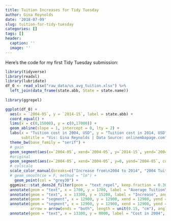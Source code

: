 ```yaml
---
title: Tuition Increases for Tidy Tuesday
author: Gina Reynolds
date: '2018-07-09'
slug: tuition-for-tidy-tuesday
categories: []
tags: []
header:
  caption: ''
  image: ''
---
```



Here's the code for my first Tidy Tuesday submission:  

```r
library(tidyverse)
library(readxl)
library(lubridate)
df_0 <- read_xlsx("raw_data/us_avg_tuition.xlsx") %>% 
  left_join(data_frame(state.abb, State = state.name))
  
library(ggrepel)

ggplot(df_0) +
  aes(x = `2004-05`, y = `2014-15`, label = state.abb) +
  coord_equal() +
  lims(x = c(0,15000), y = c(0,17000)) +
  geom_abline(slope = 1, intercept = 0, lty = 2) +
  labs(x = "Tuition cost in 2004, USD", y = "Tuition cost in 2014, USD", col = "", title = "Average in-state tuition fees at public 4-year: 2004 and 2014",
       subtitle = "Vis: Gina Reynolds | Data Source: onlinembapage.com") +
  theme_bw(base_family = "serif") +
  # gain
  geom_segment(aes(x=`2004-05`, xend=`2004-05`, y=`2014-15`, yend=`2004-05`, col="Increase from\n2004 to 2014"), alpha = .7)+ 
  #original
  geom_segment(aes(x=`2004-05`, xend=`2004-05`, y=0, yend=`2004-05`, col="2004 Tuition Cost" ), alpha = .7) +
  # colscale
  scale_color_manual(breaks=c("Increase from\n2004 to 2014", "2004 Tuition Cost"),values=c("grey70", "grey30")) +
  # geom_smooth(se = F, method = "lm") +
    geom_point(col = "grey30") +
  ggpmisc::stat_dens2d_filter(geom = "text_repel", keep.fraction = 0.30, size = 3.8) +
  annotate(geom = "text", x = 1700, y = 1700, label = "Average Tuition\nCosts in 2004", angle = 45, size = 2.8) +
  annotate(geom = "text", x = 13300, y = 15200, label = "Increase", angle = 90, size = 2.8) +
  annotate(geom = "segment", x = 12900, y = 12900, xend = 12900, yend = 17000, arrow = arrow(length = unit(0.25, "cm")), col = "darkgrey") +
  annotate(geom = "segment", x = 12900, y = 12900, xend = 12900, yend = 0, 
           arrow = arrow(ends = "both", length = unit(0.15, "cm"), angle = 90), col = "darkgrey") +
  annotate(geom = "text", x = 13300, y = 8000, label = "Cost in 2004", angle = 90, size = 2.8) 

```

